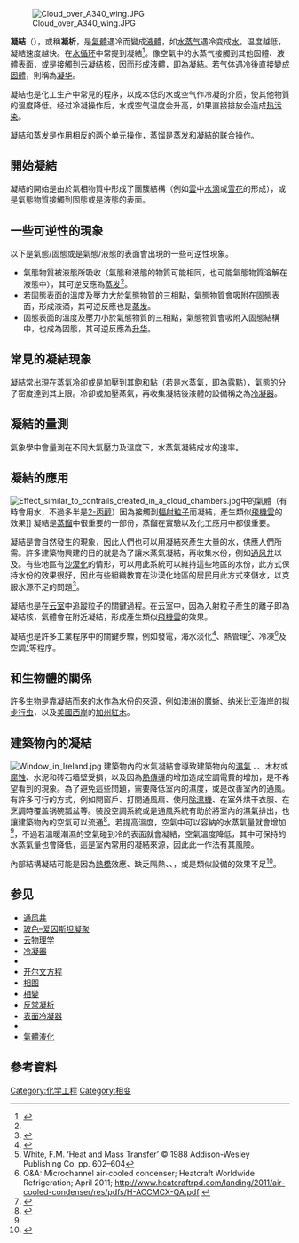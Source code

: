 [[File:Cloud_over_A340_wing.JPG|thumb]]

'''凝結'''（{{lang-en|'''condensation'''}}），或稱'''凝析'''，是[[氣體|氣體]]遇冷而變成[[液體|液體]]，如[[水蒸气|水蒸气]]遇冷变成[[水|水]]。温度越低，凝結速度越快。在[[水循环|水循环]]中常提到凝結<ref name=Gold>{{GoldBookRef|title=condensation ''in atmospheric chemistry''|file=C01235}}</ref>。像空氣中的水蒸气接觸到其他固體、液體表面，或是接觸到[[云凝结核|云凝结核]]，因而形成液體，即為凝結。若气体遇冷後直接變成[[固體|固體]]，則稱為[[凝华|凝华]]。

凝結也是化工生产中常見的程序，以成本低的水或空气作冷凝的介质，使其他物質的溫度降低。经过冷凝操作后，水或空气温度会升高，如果直接排放会造成[[环境污染控制|热污染]]。

凝結和[[蒸发|蒸发]]是作用相反的两个[[单元操作|单元操作]]，[[蒸馏|蒸馏]]是蒸发和凝結的联合操作。

==開始凝結==
凝結的開始是由於氣相物質中形成了團簇結構（例如[[雲|雲]]中[[水滴|水滴]]或[[雪花|雪花]]的形成），或是氣態物質接觸到固態或是液態的表面。

==一些可逆性的現象==
以下是氣態/固態或是氣態/液態的表面會出現的一些可逆性現象。
* 氣態物質被液態所吸收（氣態和液態的物質可能相同，也可能氣態物質溶解在液態中），其可逆反應為[[蒸发|蒸发]]<ref name="Gold"/>。
* 若固態表面的溫度及壓力大於氣態物質的[[三相點|三相點]]，氣態物質會[[吸附|吸附]]在固態表面，形成液滴，其可逆反應也是[[蒸发|蒸发]]。
* 固態表面的溫度及壓力小於氣態物質的三相點，氣態物質會吸附入固態結構中，也成為固態，其可逆反應為[[升华|升华]]。

==常見的凝結現象==
凝結常出現在[[蒸氣|蒸氣]]冷卻或是加壓到其飽和點（若是水蒸氣，即為[[露點|露點]]），氣態的分子密度達到其上限。冷卻或加壓蒸氣，再收集凝結後液體的設備稱之為[[冷凝器|冷凝器]]。

== 凝結的量測 ==
氣象學中會量測在不同大氣壓力及溫度下，水蒸氣凝結成水的速率。

== 凝結的應用 ==
[[File:Effect_similar_to_contrails_created_in_a_cloud_chambers.jpg|thumb]]中的氣體（有時會用水，不過多半是[[2-丙醇|2-丙醇]]）因為接觸到[[輻射|輻射]][[粒子|粒子]]而凝結，產生類似[[飛機雲|飛機雲]]的效果]]
凝結是[[蒸餾|蒸餾]]中很重要的一部份，蒸餾在實驗以及化工應用中都很重要。

凝結是會自然發生的現象，因此人們也可以用凝結來產生大量的水，供應人們所需。許多建築物興建的目的就是為了讓水蒸氣凝結，再收集水份，例如[[通风井|通风井]]以及{{le|集霧器|fog fence}}。有些地區有[[沙漠化|沙漠化]]的情形，可以用此系統可以維持這些地區的水份，此方式保持水份的效果很好，因此有些組織教育在沙漠化地區的居民用此方式來儲水，以克服水源不足的問題<ref>{{Cite web |url=http://www.fogquest.org/ |title=FogQuest - Fog Collection / Water Harvesting Projects - Welcome<!-- Bot generated title --> |accessdate=2018-03-02 |archive-date=2009-02-23 |archive-url=https://web.archive.org/web/20090223071843/http://www.fogquest.org/ |dead-url=yes }}</ref>。

凝結也是在[[云室|云室]]中追蹤粒子的關鍵過程。在云室中，因為入射粒子產生的離子即為凝結核，氣體會在附近凝結，形成產生類似[[飛機雲|飛機雲]]的效果。

凝結也是許多工業程序中的關鍵步驟，例如發電，海水淡化<ref name=WarsingerEntropy>{{cite web|last1=Warsinger|first1=David M.|last2=Mistry|first2= Karan H.|last3=Nayar|first3=Kishor G.|last4=Chung|first4=Hyung Won|last5=Lienhard V|first5=John H.|title=Entropy Generation of Desalination Powered by Variable Temperature Waste Heat|website=Entropy|pages=7530-7566|doi=10.3390/e17117530|date=2015|bibcode=2015Entrp..17.7530W}}</ref>、熱管理<ref> White, F.M. ‘Heat and Mass Transfer’ © 1988 Addison-Wesley Publishing Co. pp. 602–604</ref>、冷凍<ref>Q&A: Microchannel air-cooled condenser; Heatcraft Worldwide Refrigeration; April 2011; http://www.heatcraftrpd.com/landing/2011/air-cooled-condenser/res/pdfs/H-ACCMCX-QA.pdf {{Wayback|url=http://www.heatcraftrpd.com/landing/2011/air-cooled-condenser/res/pdfs/H-ACCMCX-QA.pdf |date=20120417093034 }}</ref>及空調<ref name="Enright">{{cite journal|last1=Enright|first1=Ryan|title=Dropwise Condensation on Micro- and Nanostructured Surfaces|journal=Nanoscale and Microscale Thermophysical Engineering|date=23 Jul 2014|volume=18|issue=3|doi=10.1080/15567265.2013.862889}}</ref>等程序。

== 和生物體的關係 ==
許多生物是靠凝結而來的水作為水份的來源，例如[[澳洲|澳洲]]的[[澳洲魔蜥|魔蜥]]、[[纳米比亚|纳米比亚]]海岸的[[拟步行虫科|拟步行虫]]，以及[[美國西岸|美國西岸]]的[[加州紅木|加州紅木]]。

==建築物內的凝結==
[[Image:Window_in_Ireland.jpg|right]]
建築物內的水氣凝結會導致建築物內的[[潮濕|濕氣]]<!--Damp (structural)-->、{{le|黴菌相關健康問題|mold health issues}}、木材{{le|乾腐|Dry rot}}或[[腐蚀|腐蚀]]、水泥和砖石墙壁受損，以及因為[[熱傳導|熱傳導]]的增加造成空調電費的增加，是不希望看到的現象。為了避免這些問題，需要降低室內的濕度，或是改善室內的通風。有許多可行的方式，例如開窗戶、打開通風扇、使用[[除濕機|除濕機]]、在室外烘干衣服、在烹調時覆盖锅碗瓢盆等。裝設空調系統或是通風系統有助於將室內的濕氣排出，也讓建築物內的空氣可以流通<ref name=PropertyHive>{{cite web |url=http://www.wisepropertycare.com/condensation |title=Condensation |publisher=Property Hive |dead-url=yes |archive-url=https://web.archive.org/web/20131213114908/http://propertyhive.org/condensation/ |archive-date=2013-12-13 |accessdate=2018-03-03 }}</ref>。若提高溫度，空氣中可以容納的水蒸氣量就會增加<ref name=PropertyHive />，不過若溫暖潮濕的空氣碰到冷的表面就會凝結，空氣溫度降低，其中可保持的水蒸氣量也會降低，這是室內常用的凝結來源，因此此一作法有其風險。

內部結構凝結可能是因為[[熱橋|熱橋]]效應、缺乏隔熱、{{le|防潮|damp proofing}}、{{le|隔熱玻璃|insulated glazing}}，或是類似設備的效果不足<ref>{{cite web |url=http://www.diydata.com/problem/condensation/condensation.php |title=Condensation around the house - what causes condensation |website=diydata.com |accessdate=2018-03-03 |archive-date=2008-01-13 |archive-url=https://web.archive.org/web/20080113064649/http://www.diydata.com/problem/condensation/condensation.php |dead-url=yes }}</ref>。

== 参见 ==
{{refbegin|2}}
* [[通风井|通风井]]
* [[玻色–爱因斯坦凝聚|玻色–爱因斯坦凝聚]]
* [[云物理学|云物理学]]
* [[冷凝器|冷凝器]]
* {{le|DNA凝聚|DNA condensation}}
* [[开尔文方程|开尔文方程]]
* [[相图|相图]]
* [[相變|相變]]
* [[反常凝析|反常凝析]]
* [[表面冷凝器|表面冷凝器]]
* {{le|Groasis Waterboxx|Groasis Waterboxx}}
* [[氣體液化|氣體液化]]
{{refend}}

==參考資料==
{{reflist}}
{{物质状态}}
[[Category:化学工程|Category:化学工程]]
[[Category:相变|Category:相变]]